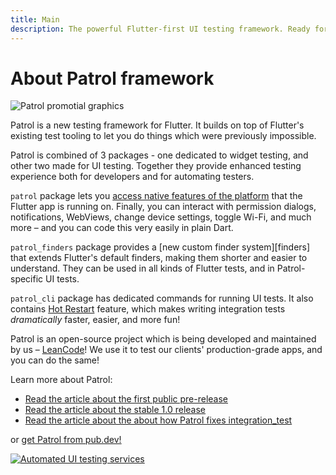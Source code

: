 ```yaml
---
title: Main
description: The powerful Flutter-first UI testing framework. Ready for action!
---
```


# About Patrol framework

![Patrol promotial graphics][promo_graphics]

Patrol is a new testing framework for Flutter. It builds on top of Flutter's
existing test tooling to let you do things which were previously impossible.

Patrol is combined of 3 packages - one dedicated to widget testing, and other
two made for UI testing. Together they provide enhanced testing experience
both for developers and for automating testers.

`patrol` package lets you [access native features of the platform][native] that the
Flutter app is running on. Finally, you can interact with permission dialogs,
notifications, WebViews, change device settings, toggle Wi-Fi, and much more –
and you can code this very easily in plain Dart.

`patrol_finders` package provides a [new custom finder system][finders] that extends
Flutter's default finders, making them shorter and easier to understand. They can be
used in all kinds of Flutter tests, and in Patrol-specific UI tests.

`patrol_cli` package has dedicated commands for running UI tests. It also contains
[Hot Restart] feature, which makes writing integration tests _dramatically_ faster,
easier, and more fun!

Patrol is an open-source project which is being developed and maintained by us –
[LeanCode][leancode]! We use it to test our clients' production-grade apps, and
you can do the same!

Learn more about Patrol:

- [Read the article about the first public pre-release][article_0x]
- [Read the article about the stable 1.0 release][article_1x]
- [Read the article about the about how Patrol fixes integration_test][article_2x]

or [get Patrol from pub.dev!][pubdev]

[![Automated UI testing services][services_graphics]][services]

[leancode]: https://leancode.co
[native]: 
[finders]: 
[hot restart]: /cli-commands/develop
[article_0x]: https://leancode.co/blog/patrol-flutter-first-ui-testing-framework
[article_1x]: https://leancode.co/blog/patrol-1-0-powerful-flutter-ui-testing-framework
[article_2x]: https://leancode.co/blog/patrol-2-0-improved-flutter-ui-testing
[promo_graphics]: /assets/promo.png
[pubdev]: https://pub.dev
[services_graphics]: /assets/services.png
[services]: https://leancode.co/products/automated-ui-testing-in-flutter?utm_source=patrol_page&utm_medium=banner&utm_campaign=service
